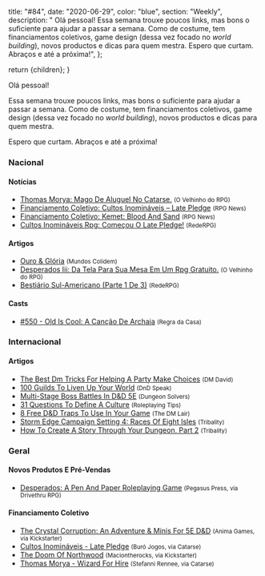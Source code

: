 
  title: "#84",
  date: "2020-06-29",
  color: "blue",
  section: "Weekly",
  description:
    "    Olá pessoal!    Essa semana trouxe poucos links, mas bons o suficiente para ajudar a passar a semana. Como de costume, tem financiamentos coletivos, game design (dessa vez focado no *world building*), novos productos e dicas para quem mestra.    Espero que curtam. Abraços e até a próxima!",
};

  return <InternalLayout meta={meta}>{children}</InternalLayout>;
}

Olá pessoal!

Essa semana trouxe poucos links, mas bons o suficiente para ajudar a passar a semana. Como de costume, tem financiamentos coletivos, game design (dessa vez focado no _world building_), novos productos e dicas para quem mestra.

Espero que curtam. Abraços e até a próxima!

### Nacional

#### Notícias

- [Thomas Morya: Mago De Aluguel No Catarse.] <small>(O Velhinho do RPG)</small>
- [Financiamento Coletivo: Cultos Inomináveis – Late Pledge] <small>(RPG News)</small>
- [Financiamento Coletivo: Kemet: Blood And Sand] <small>(RPG News)</small>
- [Cultos Inomináveis Rpg: Começou O Late Pledge!] <small>(RedeRPG)</small>

#### Artigos

- [Ouro &amp; Glória] <small>(Mundos Colidem)</small>
- [Desperados Iii: Da Tela Para Sua Mesa Em Um Rpg Gratuito.] <small>(O Velhinho do RPG)</small>
- [Bestiário Sul-Americano (Parte 1 De 3)] <small>(RedeRPG)</small>

#### Casts

- [#550 - Old Is Cool: A Canção De Archaia] <small>(Regra da Casa)</small>

### Internacional

#### Artigos

- [The Best Dm Tricks For Helping A Party Make Choices] <small>(DM David)</small>
- [100 Guilds To Liven Up Your World] <small>(DnD Speak)</small>
- [Multi-Stage Boss Battles In D&amp;D 5E] <small>(Dungeon Solvers)</small>
- [31 Questions To Define A Culture] <small>(Roleplaying Tips)</small>
- [8 Free D&amp;D Traps To Use In Your Game] <small>(The DM Lair)</small>
- [Storm Edge Campaign Setting 4: Races Of Eight Isles] <small>(Tribality)</small>
- [How To Create A Story Through Your Dungeon, Part 2] <small>(Tribality)</small>

### Geral

#### Novos Produtos E Pré-Vendas

- [Desperados: A Pen And Paper Roleplaying Game] <small>(Pegasus Press, via Drivethru RPG)</small>

#### Financiamento Coletivo

- [The Crystal Corruption: An Adventure &amp; Minis For 5E D&amp;D] <small>(Anima Games, via Kickstarter)</small>
- [Cultos Inomináveis - Late Pledge] <small>(Buró Jogos, via Catarse)</small>
- [The Doom Of Northwood] <small>(Maciontherocks, via Kickstarter)</small>
- [Thomas Morya - Wizard For Hire] <small>(Stefanni Rennee, via Catarse)</small>

[31 questions to define a culture]: https://www.roleplayingtips.com/rptn/31-questions-to-define-a-culture/
[thomas morya: mago de aluguel no catarse.]: https://ovelhinhodorpg.wordpress.com/2020/06/28/thomas-morya-mago-de-aluguel-no-catarse/
[thomas morya - wizard for hire]: https://www.catarse.me/thomas_morya_wizard_for_hire_a13c
[8 free d&amp;d traps to use in your game]: https://www.thedmlair.com/2020/06/27/8-free-dd-traps-to-use-in-your-game/
[cultos inomináveis rpg: começou o late pledge!]: https://www.rederpg.com.br/2020/06/26/cultos-inominaveis-rpg-comecou-o-late-pledge/
[cultos inomináveis - late pledge]: https://www.catarse.me/cultos_inominaveis_LP
[storm edge campaign setting 4: races of eight isles]: https://www.tribality.com/2020/06/26/storm-edge-campaign-setting-4-races-of-eight-isles/
[financiamento coletivo: cultos inomináveis – late pledge]: https://newsrpg.wordpress.com/2020/06/27/financiamento-coletivo-cultos-inominaveis-late-pledge/
[100 guilds to liven up your world]: http://dndspeak.com/2020/06/100-guilds-to-liven-up-your-world/
[bestiário sul-americano (parte 1 de 3)]: https://www.rederpg.com.br/2020/06/24/bestiario-sul-americano-parte-1-de-3/
[multi-stage boss battles in d&amp;d 5e]: https://www.dungeonsolvers.com/2020/06/24/multi-stage-boss-battles-in-dd-5e/
[financiamento coletivo: kemet: blood and sand]: https://newsrpg.wordpress.com/2020/06/25/financiamento-coletivo-kemet-blood-and-sand/
[the doom of northwood]: https://www.kickstarter.com/projects/maci/the-doom-of-northwood-0
[the crystal corruption: an adventure &amp; minis for 5e d&amp;d]: https://www.kickstarter.com/projects/animagames/the-crystal-corruption-an-adventure-and-minis-for-5th-edition
[how to create a story through your dungeon, part 2]: https://www.tribality.com/2020/06/24/how-to-create-a-story-through-your-dungeon-part-2/
[ouro &amp; glória]: https://www.mundoscolidem.com.br/ouro-gloria/
[desperados iii: da tela para sua mesa em um rpg gratuito.]: https://ovelhinhodorpg.wordpress.com/2020/06/23/desperados-iii-da-tela-para-sua-mesa-em-um-rpg-gratuito/
[desperados: a pen and paper roleplaying game]: https://www.drivethrurpg.com/product/316116/Desperados-A-Pen-and-Paper-Roleplaying-Game/?affiliate_id=2024265
[the best dm tricks for helping a party make choices]: https://dmdavid.com/tag/the-best-dm-tricks-for-helping-a-party-make-choices/
[#550 - old is cool: a canção de archaia]: https://regradacasa.podbean.com/e/550-old-is-cool-a-cancao-de-archaia/
